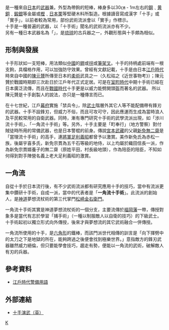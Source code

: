 {{Unreferenced|time=2018-03-08T14:35:07+00:00}}
{{Japanese
| image = Jutte 1.JPG
| japanese = 十手 · 実手
| kana = じって﹑じゅって
| romaji = Jitte﹑Jutte
| kyujitai = 實手
}}
{{nihongo|'''十手'''|十手﹑じって﹑實手|''Jitte''}}是一種來自[[日本|日本]]的[[武器|武器]]兼{{tsl|ja|捕具#短柄の柄物|捕具}}。外型為帶鉤的短棒，棒身多以30㎝ - 1m左右的[[鋼|鋼]]﹑[[黄銅|黄銅]]﹑[[銀|鍛銀]]等金屬或[[青剛櫟屬|樫]]﹑[[日本栗|日本栗]]等堅硬木料所製造。根據讀音寫成漢字「十手」或「實手」，以前者較為常用，部份武術流派會以「實手」作標示。<br>十手是一種普遍的武器，以「十手術」聞名的武術流派亦有不少。<br>另有一種日本武器名為「{{nihongo|[[筆架叉|釵]]|サイ}}」，是[[琉球|琉球]]的古兵器之一，外觀形態與十手頗為相似。

==形制與發展==
十手形狀如一支短棒，用法類似[[中國|中國]]的[[鐧|鐧]]或[[拐|拐]]或[[筆架叉|筆架叉]]。十手的持柄處前端有一根支鉤，具檔格作用，可以加強防守效果。曾經有文獻記載，十手是由日本[[江戶時代|江戶時代]]時來自中國的[[陳元贇|陳元贇]]所傳至日本的[[柔術|柔術]]武具之一（久松祜之《近世事物考》）；陳元贇於戰國時期即三次赴日於江戶年代正式定居。可是在[[室町時代|室町時代]]中期十手術已經在日本廣泛流傳，而且在[[戰國_(日本)|戰國時代]]十手更是以威力能劈開頭盔而著名的武器。 所以陳元贇是十手創製人的說法，亦只是一種傳言而已。

在十七世紀，江戶[[幕府|幕府]]實施「禁兵令」，除[[武士|武士]]階層外其它人等不能配備帶有鋒刃的武器。十手不設鋒刃，但威力不俗，而且可攻可守，因此應運而生成為當時浪人及平民較常用的自衛武器。同時，漸有專門研究十手術的武學流派出現，如「涉川流十手術」、「一角流十手術」等。另外，十手主要是「町奉行」（地方警察）對付賊徒時所用的常備武器，也是日本警棍的前身。傳說[[宮本武藏|宮本武藏]]的父親[[新免無二齋|新免無二齋]]是「當理流十手術」的高手，連[[征夷大將軍|將軍]][[足利義昭|足利義昭]]都曾予以激賞。美作新免氏為赤松一族，後屬宇喜多氏，新免宗貫為五千石等級的地侍，以上均屬於織田信長一派，作為新免宗貫婿養子的無二齋（原姓平田，村長級地頭），作為陪臣的陪臣，不知如何得到對手陣營名義上老大足利義昭的激賞。

==一角流==
自從十手於日本流行後，有不少武術流派都有研究應用十手的技巧，當中有流派更集中鑽研十手術，自成一派，當中的代表者是「'''一角流十手術'''」。此流派的創始人，是[[神道|神道]]夢想流杖術的第三代掌門[[松崎金右衛門|松崎金右衛門]]。

一角流十手術其實是神道夢想流杖術的一個分支，主要流傳於[[福岡藩|福岡藩]]一帶，傳授對象多是當代有志於學習「捕手術」（一種以制服敵人以自衛的技巧）的下級武士。十手術起初以獨立形式向外傳授，後來才與夢想流的其它武術融合一併傳授。

一角流所使用的十手，是[[六角形|六角形]]的鐵棒，而該門派世代相傳的訓言是「向下揮劈中的太刀之下是地獄的所在，能夠跨過之後便會找到極樂世界。」意指敵方的鋒刃武器雖然威力絕倫，但只要能學會技巧，趨走有勢，便能以一角流的武術，破解敵人有刃的兵器。

==參考資料==
*[https://web.archive.org/web/20060305191835/http://www.geocities.jp/une_gen/torimonochou.htm 江戶時代警備用語]

== 外部連結 ==
*[https://web.archive.org/web/20080321084056/http://www.budoshinjujitsu.org/JutteFeb2001.html 十手演武（英）]

{{日本的传统艺能}}
{{Authority control}}
[[Category:短兵器|K]]
